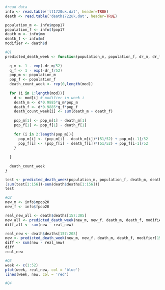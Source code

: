 ```r
#read data
info <- read.table('lt1720uk.dat', header=TRUE)
death <- read.table('death1722uk.dat', header=TRUE)

population_m <- info$mpop17
population_f <- info$fpop17
death_m <- info$mm
death_f <- info$mf
modifier <- death$d
```

```r
#Q1
predicted_death_week <- function(population_m, population_f, dr_m, dr_f, mod){
  
  q_m <- 1 - exp(-dr_m/52)
  q_f <- 1 - exp(-dr_f/52)
  pop_m <- population_m
  pop_f <- population_f
  death_count_week <- rep(0,length(mod)) 
  
  for (i in 1:length(mod)){
    d <- mod[i] # modifier in week i
    death_m <- d*0.9885*q_m*pop_m
    death_f <- d*0.9885*q_f*pop_f
    death_count_week[i] <- sum(death_m + death_f)
    
    pop_m[1] <- pop_m[1] - death_m[1]
    pop_f[1] <- pop_f[1] - death_f[1]
    
    for (i in 2:length(pop_m)){
      pop_m[i] <- (pop_m[i] - death_m[i])*(51/52) + pop_m[i-1]/52
      pop_f[i] <- (pop_f[i] - death_f[i])*(51/52) + pop_f[i-1]/52
    }
    
  }
  
  death_count_week 
}

```


```r
test <- predicted_death_week(population_m, population_f, death_m, death_f, modifier)
(sum(test[1:156])-sum(death$deaths[1:156]))
test
```

```r
#Q2
new_m <- info$mpop20
new_f <- info$fpop20

real_new_all <- death$deaths[157:305]
new_all <- predicted_death_week(new_m, new_f, death_m, death_f, modifier[157:305])
diff_all <- sum(new - real_new)

real_new <- death$deaths[157:208]
new <- predicted_death_week(new_m, new_f, death_m, death_f, modifier[157:208])
diff <- sum(new - real_new)
diff
real_new
```

```r
#Q3
week <- c(1:52)
plot(week, real_new, col = 'blue')
lines(week, new, col = 'red')
```

```r
#Q4


```

